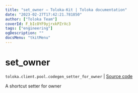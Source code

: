 ```yaml
---
title: "set_owner — Toloka-Kit | Toloka documentation"
date: "2023-02-27T17:42:21.781850"
author: ["Toloka Team"]
coverId: F_bIcOYF9yjrxkPZrXc3
tags: ["engineering"]
ogDescription: ""
docsMenu: "tkitMenu"
---
```


# set_owner
`toloka.client.pool.codegen_setter_for_owner` | [Source code](https://github.com/Toloka/toloka-kit/blob/v1.1.4/src/client/pool/__init__.py#L0)

A shortcut setter for owner